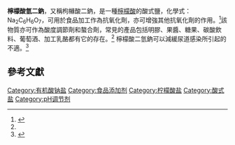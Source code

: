 '''檸檬酸氫二鈉'''，又稱枸櫞酸二鈉，是一種[[檸檬酸|檸檬酸]]的酸式鹽，化學式：Na<sub>2</sub>C<sub>6</sub>H<sub>6</sub>O<sub>7</sub>，可用於食品加工作為抗氧化劑，亦可增強其他抗氧化劑的作用。<ref name=drugsupdate>{{cite web | url = http://www.drugsupdate.com/brand/generic/Disodium%20Hydrogen%20Citrate/36902 | title = Alkarate from Macleods: Disodium Hydrogen Citrate | publisher = drugsupdate.com | access-date = 2020-07-25 | archive-date = 2020-07-25 | archive-url = https://web.archive.org/web/20200725080700/https://www.drugsupdate.com/brand/generic/Disodium%20Hydrogen%20Citrate/36902 | dead-url = no }}{{en}}</ref>該物質亦可作為酸度調節劑和螯合劑，常見的產品包括明膠、果醬、糖果、碳酸飲料、葡萄酒、加工乳酪都有它的存在。<ref name=drugsupdate/>
{{Chembox
| Verifiedfields = changed
| Watchedfields = changed
| ImageFile = Disodium_citrate.svg
| ImageSize = 220px
| verifiedrevid = 445304286
|  IUPACName = Disodium hydrogen 2-hydroxypropane-1,2,3-tricarboxylate
|  OtherNames = 
|  Section1 = {{Chembox Identifiers
|    ChemSpiderID_Ref = {{chemspidercite|changed|chemspider}}
| PubChem = 8950
| ChemSpiderID = 8606
| EINECS = 205-623-3
| RTECS = GE7580000
| InChI = 1S/C6H8O7.2Na/c7-3(8)1-6(13,5(11)12)2-4(9)10;;/h13H,1-2H2,(H,7,8)(H,9,10)(H,11,12);;/q;2*+1/p-2
| InChIKey = CEYULKASIQJZGP-UHFFFAOYSA-L
| SMILES = C(C(=O)[O-])C(CC(=O)[O-])(C(=O)O)O.[Na+].[Na+]
| CASNo_Ref = {{cascite|correct|??}}
| CASNo = 144-33-2
| UNII_Ref = {{fdacite|correct|FDA}}
| UNII = 6FO62KCQ7A
  }}
|  Section2 = {{Chembox Properties
| C = 6 | H = 6 | O = 7 | Na = 2
| Appearance = white crystalline powder
| MeltingPtC = 149
  }}
|  Section7 = {{Chembox Hazards
| NFPA-H = 0
| NFPA-F = 1
| NFPA-R = 0
  }}
}}
檸檬酸二氫鈉可以減緩尿道感染所引起的不適。<ref>{{cite web | url = https://glowpink.com/blog/cital-syrup/ | title = OTC Treatment | access-date = 2020-07-25 | archive-date = 2018-07-28 | archive-url = https://web.archive.org/web/20180728002859/https://glowpink.com/blog/cital-syrup/ | dead-url = yes }}{{en}}</ref>

==參考文獻==
{{reflist}}
{{commonscat|Disodium citrate}}
{{Authority control}}
{{有機化合物小作品}}
[[Category:有机酸钠盐|Category:有机酸钠盐]]
[[Category:食品添加剂|Category:食品添加剂]]
[[Category:柠檬酸盐|Category:柠檬酸盐]]
[[Category:酸式盐|Category:酸式盐]]
[[Category:pH调节剂|Category:pH调节剂]]
